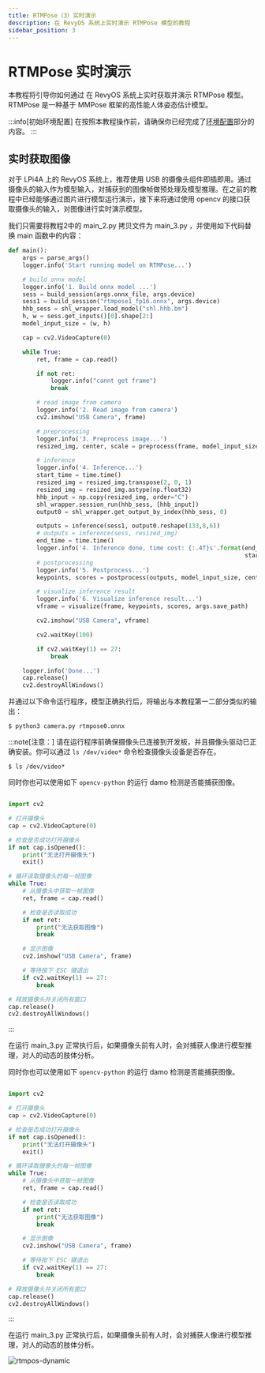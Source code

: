 ```yaml
---
title: RTMPose（3）实时演示
description: 在 RevyOS 系统上实时演示 RTMPose 模型的教程
sidebar_position: 3
---
```



# RTMPose 实时演示

本教程将引导你如何通过 在 RevyOS 系统上实时获取并演示 RTMPose 模型。RTMPose 是一种基于 MMPose 框架的高性能人体姿态估计模型。

:::info[初始环境配置]
在按照本教程操作前，请确保你已经完成了[环境配置](../../env)部分的内容。
:::

## 实时获取图像


对于 LPi4A 上的 RevyOS 系统上，推荐使用 USB 的摄像头组件即插即用。通过摄像头的输入作为模型输入，对捕获到的图像帧做预处理及模型推理。在之前的教程中已经能够通过图片进行模型运行演示，接下来将通过使用 opencv 的接口获取摄像头的输入，对图像进行实时演示模型。


我们只需要将教程2中的 main_2.py 拷贝文件为 main_3.py ，并使用如下代码替换 main 函数中的内容：


```python
def main():
    args = parse_args()
    logger.info('Start running model on RTMPose...')

    # build onnx model
    logger.info('1. Build onnx model ...')
    sess = build_session(args.onnx_file, args.device)
    sess1 = build_session("rtmpose1_fp16.onnx", args.device)
    hhb_sess = shl_wrapper.load_model("shl.hhb.bm")
    h, w = sess.get_inputs()[0].shape[2:]
    model_input_size = (w, h)

    cap = cv2.VideoCapture(0)

    while True:
        ret, frame = cap.read()

        if not ret:
            logger.info("cannt get frame")
            break

        # read image from camera
        logger.info('2. Read image from camera')
        cv2.imshow("USB Camera", frame)

        # preprocessing
        logger.info('3. Preprocess image...')
        resized_img, center, scale = preprocess(frame, model_input_size)

        # inference
        logger.info('4. Inference...')
        start_time = time.time()
        resized_img = resized_img.transpose(2, 0, 1)
        resized_img = resized_img.astype(np.float32)
        hhb_input = np.copy(resized_img, order="C")
        shl_wrapper.session_run(hhb_sess, [hhb_input])
        output0 = shl_wrapper.get_output_by_index(hhb_sess, 0)

        outputs = inference(sess1, output0.reshape(133,8,6))
        # outputs = inference(sess, resized_img)
        end_time = time.time()
        logger.info('4. Inference done, time cost: {:.4f}s'.format(end_time -
                                                                   start_time))
        # postprocessing
        logger.info('5. Postprocess...')
        keypoints, scores = postprocess(outputs, model_input_size, center, scale)

        # visualize inference result
        logger.info('6. Visualize inference result...')
        vframe = visualize(frame, keypoints, scores, args.save_path)

        cv2.imshow("USB Camera", vframe)

        cv2.waitKey(100)

        if cv2.waitKey(1) == 27:
            break

    logger.info('Done...')
    cap.release()
    cv2.destroyAllWindows()
```

并通过以下命令运行程序，模型正确执行后，将输出与本教程第一二部分类似的输出：

```shell-session
$ python3 camera.py rtmpose0.onnx
```


:::note[注意：]
请在运行程序前确保摄像头已连接到开发板，并且摄像头驱动已正确安装。你可以通过 `ls /dev/video*` 命令检查摄像头设备是否存在。
```shell-session
$ ls /dev/video*
```

同时你也可以使用如下 `opencv-python` 的运行 damo 检测是否能捕获图像。

```python

import cv2

# 打开摄像头
cap = cv2.VideoCapture(0)

# 检查是否成功打开摄像头
if not cap.isOpened():
    print("无法打开摄像头")
    exit()

# 循环读取摄像头的每一帧图像
while True:
    # 从摄像头中获取一帧图像
    ret, frame = cap.read()

    # 检查是否读取成功
    if not ret:
        print("无法获取图像")
        break

    # 显示图像
    cv2.imshow("USB Camera", frame)

    # 等待按下 ESC 键退出
    if cv2.waitKey(1) == 27:
        break

# 释放摄像头并关闭所有窗口
cap.release()
cv2.destroyAllWindows()
```
:::


在运行 main_3.py 正常执行后，如果摄像头前有人时，会对捕获人像进行模型推理，对人的动态的肢体分析。

同时你也可以使用如下 `opencv-python` 的运行 damo 检测是否能捕获图像。

```python

import cv2

# 打开摄像头
cap = cv2.VideoCapture(0)

# 检查是否成功打开摄像头
if not cap.isOpened():
    print("无法打开摄像头")
    exit()

# 循环读取摄像头的每一帧图像
while True:
    # 从摄像头中获取一帧图像
    ret, frame = cap.read()

    # 检查是否读取成功
    if not ret:
        print("无法获取图像")
        break

    # 显示图像
    cv2.imshow("USB Camera", frame)

    # 等待按下 ESC 键退出
    if cv2.waitKey(1) == 27:
        break

# 释放摄像头并关闭所有窗口
cap.release()
cv2.destroyAllWindows()
```
:::


在运行 main_3.py 正常执行后，如果摄像头前有人时，会对捕获人像进行模型推理，对人的动态的肢体分析。


![rtmpos-dynamic](/img/image-for-flash/rtmpose-dynamic.png)